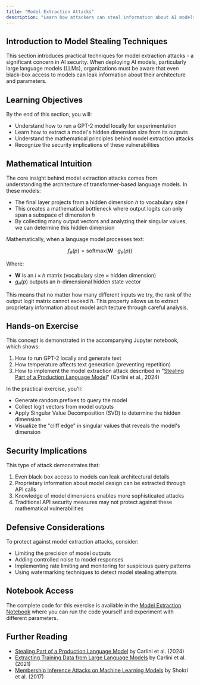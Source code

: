 ```yaml
---
title: "Model Extraction Attacks"
description: "Learn how attackers can steal information about AI models"
---
```


## Introduction to Model Stealing Techniques

This section introduces practical techniques for model extraction attacks - a significant concern in AI security. When deploying AI models, particularly large language models (LLMs), organizations must be aware that even black-box access to models can leak information about their architecture and parameters.

## Learning Objectives

By the end of this section, you will:

- Understand how to run a GPT-2 model locally for experimentation
- Learn how to extract a model's hidden dimension size from its outputs
- Understand the mathematical principles behind model extraction attacks
- Recognize the security implications of these vulnerabilities

## Mathematical Intuition

The core insight behind model extraction attacks comes from understanding the architecture of transformer-based language models. In these models:

- The final layer projects from a hidden dimension _h_ to vocabulary size _l_
- This creates a mathematical bottleneck where output logits can only span a subspace of dimension _h_
- By collecting many output vectors and analyzing their singular values, we can determine this hidden dimension

Mathematically, when a language model processes text:

$$f_\theta(p) = \text{softmax}(\mathbf{W} \cdot g_\theta(p))$$

Where:

- $\mathbf{W}$ is an $l \times h$ matrix (vocabulary size × hidden dimension)
- $g_\theta(p)$ outputs an $h$-dimensional hidden state vector

This means that no matter how many different inputs we try, the rank of the output logit matrix cannot exceed _h_. This property allows us to extract proprietary information about model architecture through careful analysis.

## Hands-on Exercise

This concept is demonstrated in the accompanying Jupyter notebook, which shows:

1. How to run GPT-2 locally and generate text
2. How temperature affects text generation (preventing repetition)
3. How to implement the model extraction attack described in "[Stealing Part of a Production Language Model](https://arxiv.org/pdf/2403.06634)" (Carlini et al., 2024)

In the practical exercise, you'll:

- Generate random prefixes to query the model
- Collect logit vectors from model outputs
- Apply Singular Value Decomposition (SVD) to determine the hidden dimension
- Visualize the "cliff edge" in singular values that reveals the model's dimension

## Security Implications

This type of attack demonstrates that:

1. Even black-box access to models can leak architectural details
2. Proprietary information about model design can be extracted through API calls
3. Knowledge of model dimensions enables more sophisticated attacks
4. Traditional API security measures may not protect against these mathematical vulnerabilities

## Defensive Considerations

To protect against model extraction attacks, consider:

- Limiting the precision of model outputs
- Adding controlled noise to model responses
- Implementing rate limiting and monitoring for suspicious query patterns
- Using watermarking techniques to detect model stealing attempts

## Notebook Access

The complete code for this exercise is available in the [Model Extraction Notebook](https://github.com/zroe1/xlab-ai-security/blob/main/Running%20GPT-2%20Locally%20%2B%20Steeling%20Model%20Weights.ipynb) where you can run the code yourself and experiment with different parameters.

## Further Reading

- [Stealing Part of a Production Language Model](https://arxiv.org/pdf/2403.06634) by Carlini et al. (2024)
- [Extracting Training Data from Large Language Models](https://arxiv.org/abs/2012.07805) by Carlini et al. (2021)
- [Membership Inference Attacks on Machine Learning Models](https://arxiv.org/abs/1610.05820) by Shokri et al. (2017)
